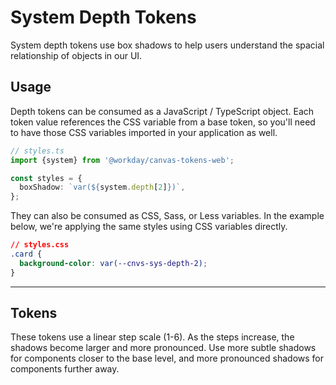 
<Meta title="Docs/System Tokens/Depth" />

<Unstyled>

# System Depth Tokens

System depth tokens use box shadows to help users understand the spacial relationship of objects in
our UI.

## Usage

Depth tokens can be consumed as a JavaScript / TypeScript object. Each token value references the
CSS variable from a base token, so you'll need to have those CSS variables imported in your
application as well.

```ts
// styles.ts
import {system} from '@workday/canvas-tokens-web';

const styles = {
  boxShadow: `var(${system.depth[2]})`,
};
```

They can also be consumed as CSS, Sass, or Less variables. In the example below, we're applying the
same styles using CSS variables directly.

```css
// styles.css
.card {
  background-color: var(--cnvs-sys-depth-2);
}
```

---

## Tokens

These tokens use a linear step scale (1-6). As the steps increase, the shadows become larger and
more pronounced. Use more subtle shadows for components closer to the base level, and more
pronounced shadows for components further away.

<DepthTokens />

</Unstyled>
